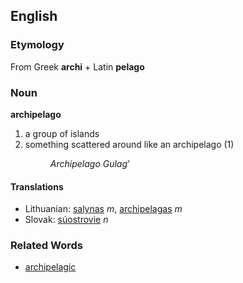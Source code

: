 == English ==
=== Etymology ===
From Greek '''archi''' + Latin '''pelago'''
=== Noun ===
'''archipelago'''
# a group of islands
# something scattered around like an archipelago (1)
#: ''Archipelago Gulag'''
==== Translations ====
*Lithuanian: [[salynas]] ''m'', [[archipelagas]] ''m''
*Slovak: [[súostrovie#Slovak|súostrovie]] ''n''

=== Related Words ===
* [[archipelagic]]